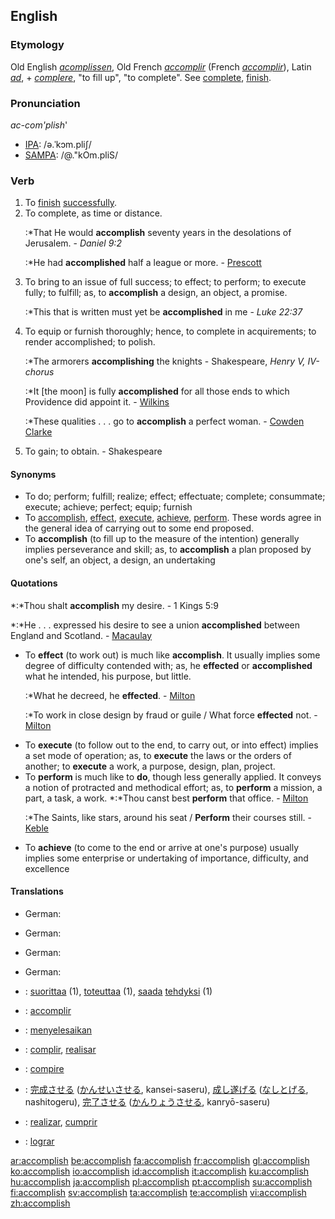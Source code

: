 ==English==

===Etymology===
Old English ''[[acomplissen]]'', Old French ''[[accomplir]]'' (French ''[[accomplir]]''), Latin ''[[ad]]'', + ''[[complere]]'', "to fill up", "to complete". See [[complete]], [[finish]].

===Pronunciation===
''ac-com'plish'''
*[[IPA]]: /ə.ˈkɔm.pliʃ/
*[[SAMPA]]: /@."kOm.pliS/

===Verb===
{{en-verb|accomplishes|accomplishing|accomplished}}

# To [[finish]] [[successful]]ly.
# To complete, as time or distance.
#:*That He would '''accomplish''' seventy years in the desolations of Jerusalem. - ''Daniel 9:2''
#:*He had '''accomplished''' half a league or more. - [[Prescott]]
# To bring to an issue of full success; to effect; to perform; to execute fully; to fulfill; as, to '''accomplish''' a design, an object, a promise.
#:*This that is written must yet be '''accomplished''' in me - ''Luke 22:37''
# To equip or furnish thoroughly; hence, to complete in acquirements; to render accomplished; to polish.
#:*The armorers '''accomplishing''' the knights - Shakespeare, ''Henry V, IV-chorus''
#:*It [the moon] is fully '''accomplished''' for all those ends to which Providence did appoint it. - [[Wilkins]]
#:*These qualities . . . go to '''accomplish''' a perfect woman. - [[Cowden Clarke]]
# {{obsolete}} To gain; to obtain. - Shakespeare

====Synonyms====
*To do; perform; fulfill; realize; effect; effectuate; complete; consummate; execute; achieve; perfect; equip; furnish
*To [[accomplish]], [[effect]], [[execute]], [[achieve]], [[perform]]. These words agree in the general idea of carrying out to some end proposed. 
*To '''accomplish''' (to fill up to the measure of the intention) generally implies perseverance and skill; as, to '''accomplish''' a plan proposed by one's self, an object, a design, an undertaking

====Quotations====
*:*Thou shalt '''accomplish''' my desire. - 1 Kings 5:9
*:*He . . . expressed his desire to see a union '''accomplished''' between England and Scotland. - [[Macaulay]]
*To '''effect''' (to work out) is much like '''accomplish'''. It usually implies some degree of difficulty contended with; as, he '''effected''' or '''accomplished''' what he intended, his purpose, but little. 
*:*What he decreed, he '''effected'''. - [[Milton]]
*:*To work in close design by fraud or guile / What force '''effected''' not. - [[Milton]]
*To '''execute''' (to follow out to the end, to carry out, or into effect) implies a set mode of operation; as, to '''execute''' the laws or the orders of another; to '''execute''' a work, a purpose, design, plan, project. 
*To '''perform''' is much like to '''do''', though less generally applied. It conveys a notion of protracted and methodical effort; as, to '''perform''' a mission, a part, a task, a work. *:*Thou canst best '''perform''' that office. - [[Milton]]
*:*The Saints, like stars, around his seat / '''Perform''' their courses still. - [[Keble]]
*To '''achieve''' (to come to the end or arrive at one's purpose) usually implies some enterprise or undertaking of importance, difficulty, and excellence

====Translations====
{{trans-top|to finish successfully}}
* German: {{t+|de|vollenden}}
{{trans-mid}}
{{trans-bottom}}

{{trans-top|to complete, as time or distance}}
* German: {{t+|de|vollenden}}
{{trans-mid}}
{{trans-bottom}}

{{trans-top|to bring to an issue of full success; to effect; to perform}}
* German: {{t+|de|vollenden}}
{{trans-mid}}
{{trans-bottom}}

{{trans-top|to equip or furnish thoroughly}}
* German: {{t+|de|vollenden}}
{{trans-mid}}
{{trans-bottom}}

{{trans-top|(obsolete) to gain; to obtain}}
{{trans-mid}}
{{trans-bottom}}

{{checktrans-top}}
*{{ttbc|Finnish}}: [[suorittaa]] (1), [[toteuttaa]] (1), [[saada]] [[tehty|tehdyksi]] (1)
*{{ttbc|French}}: [[accomplir]]
*{{ttbc|Indonesian}}: [[selesai|menyelesaikan]]
*{{ttbc|Interlingua}}: [[complir]], [[realisar]]
*{{ttbc|Italian}}: [[compire]]
*{{ttbc|Japanese}}: [[完成]]させる ([[かんせい]]させる, kansei-saseru), [[成し遂げる]] ([[なしとげる]], nashitogeru), [[完了]]させる ([[かんりょう]]させる, kanryō-saseru)
*{{ttbc|Portuguese}}: [[realizar]], [[cumprir]]
*{{ttbc|Spanish}}: [[lograr]]
{{checktrans-bottom}}

[[ar:accomplish]]
[[be:accomplish]]
[[fa:accomplish]]
[[fr:accomplish]]
[[gl:accomplish]]
[[ko:accomplish]]
[[io:accomplish]]
[[id:accomplish]]
[[it:accomplish]]
[[ku:accomplish]]
[[hu:accomplish]]
[[ja:accomplish]]
[[pl:accomplish]]
[[pt:accomplish]]
[[su:accomplish]]
[[fi:accomplish]]
[[sv:accomplish]]
[[ta:accomplish]]
[[te:accomplish]]
[[vi:accomplish]]
[[zh:accomplish]]